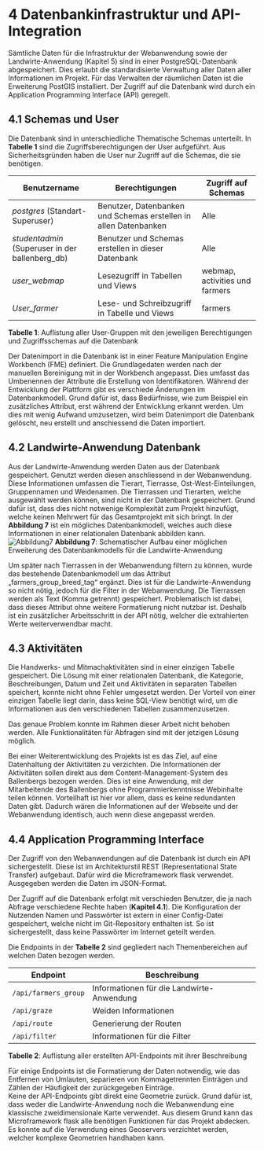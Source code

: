 # 4	Datenbankinfrastruktur und API-Integration
Sämtliche Daten für die Infrastruktur der Webanwendung sowie der Landwirte-Anwendung (Kapitel 5) sind in einer PostgreSQL-Datenbank abgespeichert. Dies erlaubt die standardisierte Verwaltung aller Daten aller Informationen im Projekt. Für das Verwalten der räumlichen Daten ist die Erweiterung PostGIS installiert. Der Zugriff auf die Datenbank wird durch ein Application Programming Interface (API) geregelt.

## 4.1	Schemas und User
Die Datenbank sind in unterschiedliche Thematische Schemas unterteilt. In **Tabelle 1** sind die Zugriffsberechtigungen der User aufgeführt. Aus Sicherheitsgründen haben die User nur Zugriff auf die Schemas, die sie benötigen.  

| **Benutzername**       | **Berechtigungen**                                        | **Zugriff auf Schemas**                 |
|-------------------------|----------------------------------------------------------|----------------------------------------|
| *postgres* (Standart-Superuser) | Benutzer, Datenbanken und Schemas erstellen in allen Datenbanken | Alle                                   |
| *studentadmin* (Superuser in der ballenberg_db) | Benutzer und Schemas erstellen in dieser Datenbank      | Alle                                   |
| *user_webmap*          | Lesezugriff in Tabellen und Views                         | webmap, activities und farmers         |
| *User_farmer*          | Lese- und Schreibzugriff in Tabelle und Views             | farmers                                |  

**Tabelle 1**: Auflistung aller User-Gruppen mit den jeweiligen Berechtigungen und Zugriffsschemas auf die Datenbank  

Der Datenimport in die Datenbank ist in einer Feature Manipulation Engine Workbench (FME) definiert. Die Grundlagedaten werden nach der manuellen Bereinigung mit in der Workbench angepasst. Dies umfasst das Umbenennen der Attribute die Erstellung von Identifikatoren. Während der Entwicklung der Plattform gibt es verschiede Änderungen im Datenbankmodell. Grund dafür ist, dass Bedürfnisse, wie zum Beispiel ein zusätzliches Attribut, erst während der Entwicklung erkannt werden. Um dies mit wenig Aufwand umzusetzen, wird beim Datenimport die Datenbank gelöscht, neu erstellt und anschiessend die Daten importiert.

## 4.2	Landwirte-Anwendung Datenbank
Aus der Landwirte-Anwendung werden Daten aus der Datenbank gespeichert. Genutzt werden diesen anschliessend in der Webanwendung. Diese Informationen umfassen die Tierart, Tierrasse, Ost-West-Einteilungen, Gruppennamen und Weidenamen. Die Tierrassen und Tierarten, welche ausgewählt werden können, sind nicht in der Datenbank gespeichert. Grund dafür ist, dass dies nicht notwenige Komplexität zum Projekt hinzufügt, welche keinen Mehrwert für das Gesamtprojekt mit sich bringt. In der **Abbildung 7** ist ein mögliches Datenbankmodell, welches auch diese Informationen in einer relationalen Datenbank abbilden kann.  
![Abbildung7](/documentary/Abbildung_7.png)
**Abbildung 7**: Schematischer Aufbau einer möglichen Erweiterung des Datenbankmodells für die Landwirte-Anwendung  

Um später nach Tierrassen in der Webanwendung filtern zu können, wurde das bestehende Datenbankmodell um das Attribut „farmers_group_breed_tag“ ergänzt. Dies ist für die Landwirte-Anwendung so nicht nötig, jedoch für die Filter in der Webanwendung. Die Tierrassen werden als Text (Komma getrennt) gespeichert. Problematisch ist dabei, dass dieses Attribut ohne weitere Formatierung nicht nutzbar ist. Deshalb ist ein zusätzlicher Arbeitsschritt in der API nötig, welcher die extrahierten Werte weiterverwendbar macht.

## 4.3	Aktivitäten
Die Handwerks- und Mitmachaktivitäten sind in einer einzigen Tabelle gespeichert. Die Lösung mit einer relationalen Datenbank, die Kategorie, Beschreibungen, Datum und Zeit und Aktivitäten in separaten Tabellen speichert, konnte nicht ohne Fehler umgesetzt werden. Der Vorteil von einer einzigen Tabelle liegt darin, dass keine SQL-View benötigt wird, um die Informationen aus den verschiedenen Tabellen zusammenzusetzen.  

Das genaue Problem konnte im Rahmen dieser Arbeit nicht behoben werden. Alle Funktionalitäten für Abfragen sind mit der jetzigen Lösung möglich.  

Bei einer Weiterentwicklung des Projekts ist es das Ziel, auf eine Datenhaltung der Aktivitäten zu verzichten. Die Informationen der Aktivitäten sollen direkt aus dem Content-Management-System des Ballenbergs bezogen werden. Dies ist eine Anwendung, mit der Mitarbeitende des Ballenbergs ohne Programmierkenntnisse Webinhalte teilen können. Vorteilhaft ist hier vor allem, dass es keine redundanten Daten gibt. Dadurch wären die Informationen auf der Webseite und der Webanwendung identisch, auch wenn diese angepasst werden.  

## 4.4	Application Programming Interface

Der Zugriff von den Webanwendungen auf die Datenbank ist durch ein API sichergestellt. Diese ist im Architekturstil REST (Representational State Transfer) aufgebaut. Dafür wird die Microframework flask verwendet. Ausgegeben werden die Daten im JSON-Format.  

Der Zugriff auf die Datenbank erfolgt mit verschieden Benutzer, die ja nach Abfrage verschiedene Rechte haben (**Kapitel 4.1**). Die Konfiguration der Nutzenden Namen und Passwörter ist extern in einer Config-Datei gespeichert, welche nicht im Git-Repository enthalten ist. So ist sichergestellt, dass keine Passwörter im Internet geteilt werden.  

Die Endpoints in der **Tabelle 2** sind gegliedert nach Themenbereichen auf welchen Daten bezogen werden.  

| **Endpoint**           | **Beschreibung**                             |
|-------------------------|---------------------------------------------|
| `/api/farmers_group`   | Informationen für die Landwirte-Anwendung    |
| `/api/graze`           | Weiden Informationen                        |
| `/api/route`           | Generierung der Routen                      |
| `/api/filter`          | Informationen für die Filter                |

**Tabelle 2**: Auflistung aller erstellten API-Endpoints mit ihrer Beschreibung  


Für einige Endpoints ist die Formatierung der Daten notwendig, wie das Entfernen von Umlauten, separieren von Kommagetrennten Einträgen und Zählen der Häufigkeit der zurückgegeben Einträge.   
Keine der API-Endpoints gibt direkt eine Geometrie zurück. Grund dafür ist, dass weder die Landwirte-Anwendung noch die Webanwendung eine klassische zweidimensionale Karte verwendet. Aus diesem Grund kann das Microframework flask alle benötigen Funktionen für das Projekt abdecken. Es konnte auf die Verwendung eines Geoservers verzichtet werden, welcher komplexe Geometrien handhaben kann.  
